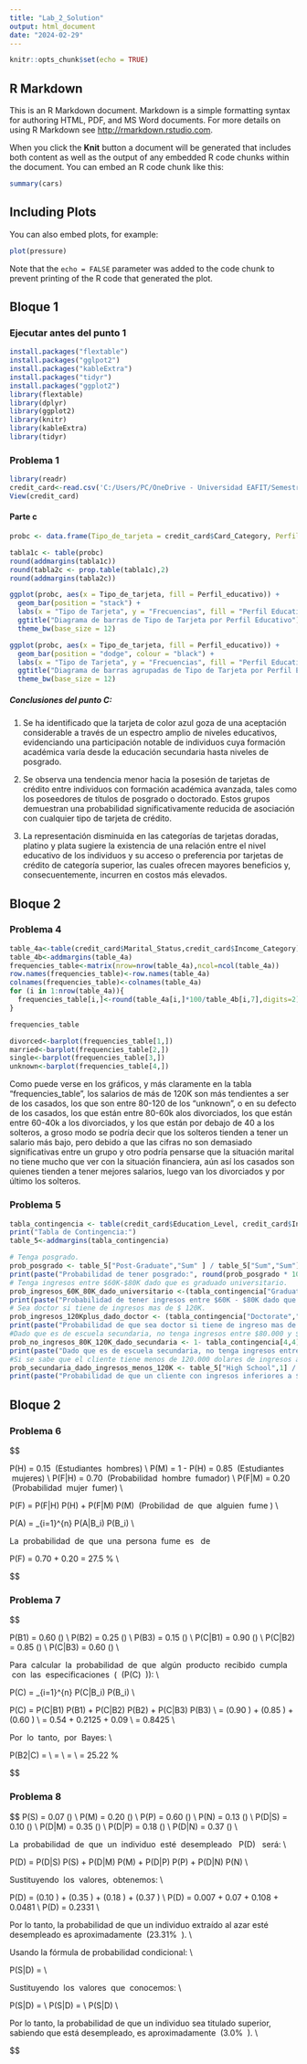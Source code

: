 ---
title: "Lab_2_Solution"
output: html_document
date: "2024-02-29"
---

```{r setup, include=FALSE}
knitr::opts_chunk$set(echo = TRUE)
```

## R Markdown

This is an R Markdown document. Markdown is a simple formatting syntax for authoring HTML, PDF, and MS Word documents. For more details on using R Markdown see <http://rmarkdown.rstudio.com>.

When you click the **Knit** button a document will be generated that includes both content as well as the output of any embedded R code chunks within the document. You can embed an R code chunk like this:

```{r cars}
summary(cars)
```

## Including Plots

You can also embed plots, for example:

```{r pressure, echo=FALSE}
plot(pressure)
```

Note that the `echo = FALSE` parameter was added to the code chunk to prevent printing of the R code that generated the plot.

## Bloque 1

### Ejecutar antes del punto 1
```{r}
install.packages("flextable")
install.packages("gglpot2")
install.packages("kableExtra")
install.packages("tidyr")
install.packages("ggplot2")
library(flextable)
library(dplyr)
library(ggplot2)
library(knitr)
library(kableExtra)
library(tidyr)
```

### Problema 1
```{r}
library(readr)
credit_card<-read.csv('C:/Users/PC/OneDrive - Universidad EAFIT/Semestre 5/Stastistics/Lab 2/tarjetacredit.csv')
View(credit_card)
```
#### Parte c

```{r}
probc <- data.frame(Tipo_de_tarjeta = credit_card$Card_Category, Perfil_educativo = credit_card$Education_Level)

tabla1c <- table(probc)
round(addmargins(tabla1c))
round(tabla2c <- prop.table(tabla1c),2)
round(addmargins(tabla2c))

ggplot(probc, aes(x = Tipo_de_tarjeta, fill = Perfil_educativo)) +
  geom_bar(position = "stack") +
  labs(x = "Tipo de Tarjeta", y = "Frecuencias", fill = "Perfil Educativo") +
  ggtitle("Diagrama de barras de Tipo de Tarjeta por Perfil Educativo") +
  theme_bw(base_size = 12)

ggplot(probc, aes(x = Tipo_de_tarjeta, fill = Perfil_educativo)) +
  geom_bar(position = "dodge", colour = "black") +
  labs(x = "Tipo de Tarjeta", y = "Frecuencias", fill = "Perfil Educativo") +
  ggtitle("Diagrama de barras agrupadas de Tipo de Tarjeta por Perfil Educativo") +
  theme_bw(base_size = 12)

```

##### Conclusiones del punto C:

1.  Se ha identificado que la tarjeta de color azul goza de una aceptación considerable a través de un espectro amplio de niveles educativos, evidenciando una participación notable de individuos cuya formación académica varía desde la educación secundaria hasta niveles de posgrado.

2.  Se observa una tendencia menor hacia la posesión de tarjetas de crédito entre individuos con formación académica avanzada, tales como los poseedores de títulos de posgrado o doctorado. Estos grupos demuestran una probabilidad significativamente reducida de asociación con cualquier tipo de tarjeta de crédito.

3.  La representación disminuida en las categorías de tarjetas doradas, platino y plata sugiere la existencia de una relación entre el nivel educativo de los individuos y su acceso o preferencia por tarjetas de crédito de categoría superior, las cuales ofrecen mayores beneficios y, consecuentemente, incurren en costos más elevados.

## Bloque 2

### Problema 4
``` {r}
table_4a<-table(credit_card$Marital_Status,credit_card$Income_Category)
table_4b<-addmargins(table_4a)
frequencies_table<-matrix(nrow=nrow(table_4a),ncol=ncol(table_4a))
row.names(frequencies_table)<-row.names(table_4a)
colnames(frequencies_table)<-colnames(table_4a)
for (i in 1:nrow(table_4a)){
  frequencies_table[i,]<-round(table_4a[i,]*100/table_4b[i,7],digits=2)
}

frequencies_table

```
``` {r}

divorced<-barplot(frequencies_table[1,])
married<-barplot(frequencies_table[2,])
single<-barplot(frequencies_table[3,])
unknown<-barplot(frequencies_table[4,])

```

Como puede verse en los gráficos, y más claramente en la tabla "frequencies_table", los salarios de más de 120K son más tendientes a ser de los casados, los que son entre 80-120 de los "unknown", o en su defecto de los casados, los que están entre 80-60k alos divorciados, los que están entre 60-40k a los divorciados, y los que están por debajo de 40 a los solteros, a groso modo se podría decir que los solteros tienden a tener un salario más bajo, pero debido a que las cifras no son demasiado significativas entre un grupo y otro podría pensarse que la situación marital no tiene mucho que ver con la situación financiera, aún así los casados son quienes tienden a tener mejores salarios, luego van los divorciados y por último los solteros.

### Problema 5

``` {r}
tabla_contingencia <- table(credit_card$Education_Level, credit_card$Income_Category)
print("Tabla de Contingencia:")
table_5<-addmargins(tabla_contingencia)

# Tenga posgrado.
prob_posgrado <- table_5["Post-Graduate","Sum" ] / table_5["Sum","Sum"]
print(paste("Probabilidad de tener posgrado:", round(prob_posgrado * 100, 2),"%"))
# Tenga ingresos entre $60K-$80K dado que es graduado universitario.
prob_ingresos_60K_80K_dado_universitario <-(tabla_contingencia["Graduate", "$60K - $80K"]) / (table_5["Graduate", "Sum"])
print(paste("Probabilidad de tener ingresos entre $60K - $80K dado que es graduado universitario:", round(prob_ingresos_60K_80K_dado_universitario*100,2),"%"))
# Sea doctor si tiene de ingresos mas de $ 120K.
prob_ingresos_120Kplus_dado_doctor <- (tabla_contingencia["Doctorate","$120K +"]) / sum(table_5["Doctorate","Sum"])
print(paste("Probabilidad de que sea doctor si tiene de ingreso mas de $120K: ", round(prob_ingresos_120Kplus_dado_doctor*100,2),"%"))
#Dado que es de escuela secundaria, no tenga ingresos entre $80.000 y $ 120.000 dolares.
prob_no_ingresos_80K_120K_dado_secundaria <- 1- tabla_contingencia[4,4] / (table_5["High School", "Sum"])
print(paste("Dado que es de escuela secundaria, no tenga ingresos entre $80.000 y $ 120.000 dolares: ", round(prob_no_ingresos_80K_120K_dado_secundaria*100,2),"%"))
#Si se sabe que el cliente tiene menos de 120.000 dolares de ingresos anuales, provenga de un cliente con escuela secundaria.
prob_secundaria_dado_ingresos_menos_120K <- table_5["High School",1] / table_5["Sum",1]
print(paste("Probabilidad de que un cliente con ingresos inferiores a $120,000 provenga de la escuela secundaria:", round(prob_secundaria_dado_ingresos_menos_120K*100,2),"%"))
```

## Bloque 2

### Problema 6


$$

P(H) = 0.15 \ (Estudiantes \ hombres) \\
P(M) = 1 - P(H) = 0.85 \ (Estudiantes \ mujeres) \\
P(F|H) = 0.70 \ (Probabilidad \ hombre \ fumador) \\
P(F|M) = 0.20 \ (Probabilidad \ mujer \ fumer) \\

P(F) = P(F|H) \cdot P(H) + P(F|M) \cdot P(M) \ (Probilidad \ de \ que \ alguien \ fume ) \\

P(A) = \sum_{i=1}^{n} P(A|B_i) \cdot P(B_i) \\ 

La \ probabilidad \ de \ que \ una \ persona \ fume \ es \  de \

P(F) = 0.70 \cdot 0.15 + 0.20 \cdot 0.85 = 27.5 \% \\ 

$$


### Problema 7


$$

P(B1) = 0.60 \quad (\text{Probabilidad de recibir un producto de B1}) \\
P(B2) = 0.25 \quad (\text{Probabilidad de recibir un producto de B2}) \\
P(B3) = 0.15 \quad (\text{Probabilidad de recibir un producto de B3}) \\
P(C|B1) = 0.90 \quad (\text{Probabilidad de que un producto de B1 cumpla con las especificaciones}) \\
P(C|B2) = 0.85 \quad (\text{Probabilidad de que un producto de B2 cumpla con las especificaciones}) \\
P(C|B3) = 0.60 \quad (\text{Probabilidad de que un producto de B3 cumpla con las especificaciones}) \\ 

Para \ calcular \ la \ probabilidad \ de \ que \ algún \ producto \ recibido \ cumpla \ con \ las  \ especificaciones \ ( \ (P(C) \ )): \\

P(C) = \sum_{i=1}^{n} P(C|B_i) \cdot P(B_i) \\ 


P(C) = P(C|B1) \cdot P(B1) + P(C|B2) \cdot P(B2) + P(C|B3) \cdot P(B3) \\
= (0.90 \times 0.60) + (0.85 \times 0.25) + (0.60 \times 0.15) \\
= 0.54 + 0.2125 + 0.09 \\
= 0.8425 \\

Por \ lo \ tanto, \ por \ Bayes: \\


P(B2|C) = \frac{P(C|B2) \cdot P(B2)}{P(C)} \\
= \frac{0.85 \times 0.25}{0.8425} \\
= \frac{0.2125}{0.8425} \\
\approx 0.2522
= 25.22 \%



$$


### Problema 8

$$
P(S) = 0.07 \quad (\text{Probabilidad de tener estudios superiores}) \\
P(M) = 0.20 \quad (\text{Probabilidad de tener estudios medios}) \\
P(P) = 0.60 \quad (\text{Probabilidad de tener estudios primarios}) \\
P(N) = 0.13 \quad (\text{Probabilidad de no tener estudios}) \\
P(D|S) = 0.10 \quad (\text{Probabilidad de estar desempleado dado que tiene estudios superiores}) \\
P(D|M) = 0.35 \quad (\text{Probabilidad de estar desempleado dado que tiene estudios medios}) \\
P(D|P) = 0.18 \quad (\text{Probabilidad de estar desempleado dado que tiene estudios primarios}) \\
P(D|N) = 0.37 \quad (\text{Probabilidad de estar desempleado dado que no tiene estudios}) \\

La \ probabilidad \ de \ que \ un \ individuo \ esté \ desempleado \  P(D) \  será: \\ 

P(D) = P(D|S) \cdot P(S) + P(D|M) \cdot P(M) + P(D|P) \cdot P(P) + P(D|N) \cdot P(N)  \\

Sustituyendo \ los \ valores, \ obtenemos: \\

P(D) = (0.10 \times 0.07) + (0.35 \times 0.20) + (0.18 \times 0.60) + (0.37 \times 0.13) \\
P(D) = 0.007 + 0.07 + 0.108 + 0.0481  \\
P(D) = 0.2331  \\

Por lo tanto, la probabilidad de que un individuo extraído al azar esté desempleado es aproximadamente \ (23.31\% \ ). \\


Usando la fórmula de probabilidad condicional: \\

P(S|D) = \frac{P(D|S) \cdot P(S)}{P(D)} \\

Sustituyendo \ los \ valores \ que \ conocemos: \\

P(S|D) = \frac{0.10 \times 0.07}{0.2331} \\
P(S|D) = \frac{0.007}{0.2331}  \\
P(S|D) \approx 0.030  \\

Por lo tanto, la probabilidad de que un individuo sea titulado superior, sabiendo que está desempleado, es aproximadamente \ (3.0\% \ ). \\
 

$$

